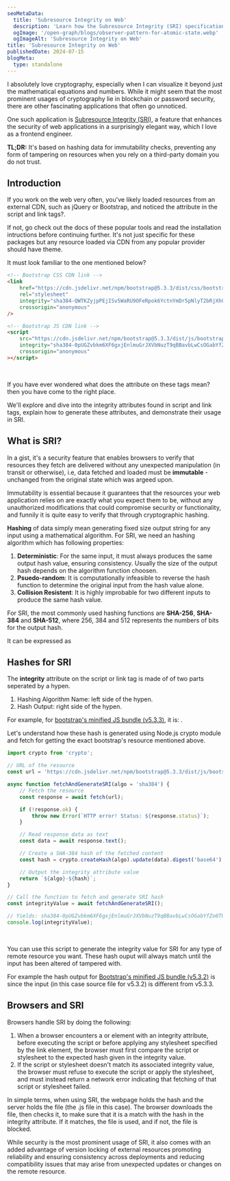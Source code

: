```yaml
---
seoMetaData:
  title: 'Subresource Integrity on Web'
  description: 'Learn how the Subresource Integrity (SRI) specification allows web developers to ensure the resources loaded from third-party server are secure.'
  ogImage: '/open-graph/blogs/observer-pattern-for-atomic-state.webp'
  ogImageAlt: 'Subresource Integrity on Web'
title: 'Subresource Integrity on Web'
publishedDate: 2024-07-15
blogMeta:
  type: standalone
---
```


I absolutely love cryptography, especially when I can visualize it beyond just the mathematical equations and numbers. While it might seem that the most prominent usages of cryptography lie in blockchain or password security, there are other fascinating applications that often go unnoticed.

One such application is [Subresource Integrity (SRI)](https://developer.mozilla.org/en-US/docs/Web/Security/Subresource_Integrity 'Learn more about SRI from MDN'), a feature that enhances the security of web applications in a surprisingly elegant way, which I love as a frontend engineer.

**TL;DR:** It's based on hashing data for immutability checks, preventing any form of tampering on resources when you rely on a third-party domain you do not trust.

## Introduction

If you work on the web very often, you've likely loaded resources from an external CDN, such as jQuery or Bootstrap, and noticed the <InlineCode code="integrity"/> attribute in the script and link tags?.

If not, go check out the docs of these popular tools and read the installation intructions before continuing further. It's not just specific for these packages but any resource loaded via CDN from any popular provider should have theme.

It must look familiar to the one mentioned below?

```html title="index.html" mark="integrity"
<!-- Bootstrap CSS CDN link -->
<link
	href="https://cdn.jsdelivr.net/npm/bootstrap@5.3.3/dist/css/bootstrap.min.css"
	rel="stylesheet"
	integrity="sha384-QWTKZyjpPEjISv5WaRU9OFeRpok6YctnYmDr5pNlyT2bRjXh0JMhjY6hW+ALEwIH"
	crossorigin="anonymous"
/>

<!-- Bootstrap JS CDN link -->
<script
	src="https://cdn.jsdelivr.net/npm/bootstrap@5.3.3/dist/js/bootstrap.min.js"
	integrity="sha384-0pUGZvbkm6XF6gxjEnlmuGrJXVbNuzT9qBBavbLwCsOGabYfZo0T0to5eqruptLy"
	crossorigin="anonymous"
></script>
```

<br />

If you have ever wondered what does the <InlineCode code="integrity"/> attribute on these tags mean? then you have come to the right place.

We'll explore and dive into the integrity attributes found in script and link tags, explain how to generate these attributes, and demonstrate their usage in SRI.

## What is SRI?

In a gist, it's a security feature that enables browsers to verify that resources they fetch are delivered without any unexpected manipulation (in transit or otherwise), i.e, data fetched and loaded must be **immutable** - unchanged from the original state which was argeed upon.

Immutability is essential because it guarantees that the resources your web application relies on are exactly what you expect them to be, without any unauthorized modifications that could compromise security or functionality, and funnily it is quite easy to verify that through cryptographic hashing.

**Hashing** of data simply mean generating fixed size output string for any input using a mathematical algorithm. For SRI, we need an hashing algorithm which has following properties:

1. **Deterministic**: For the same input, it must always produces the same output hash value, ensuring consistency. Usually the size of the output hash depends on the algorithm function choosen.
2. **Psuedo-random**: It is computationally infeasible to reverse the hash function to determine the original input from the hash value alone.
3. **Collision Resistent**: It is highly improbable for two different inputs to produce the same hash value.

For SRI, the most commonly used hashing functions are **SHA-256**, **SHA-384** and **SHA-512**, where 256, 384 and 512 represents the numbers of bits for the output hash.

It can be expressed as <InlineCode code="outputHash = hashFn(input);"/>

## Hashes for SRI

The **integrity** attribute on the script or link tag is made of of two parts seperated by a hypen.

1. Hashing Algorithm Name: left side of the hypen.
2. Hash Output: right side of the hypen.

For example, for [bootstrap's minified JS bundle (v5.3.3)](https://cdn.jsdelivr.net/npm/bootstrap@5.3.3/dist/js/bootstrap.min.js 'JSDelivr CDN link for bootstraps js minified bundle v5.3.3'), it is: <InlineCode code="sha384-0pUGZvbkm6XF6gxjEnlmuGrJXVbNuzT9qBBavbLwCsOGabYfZo0T0to5eqruptLy"/>.

Let's understand how these hash is generated using Node.js crypto module and fetch for getting the exact bootstrap's resource mentioned above.

```js title="sri-hashing.js"
import crypto from 'crypto';

// URL of the resource
const url = 'https://cdn.jsdelivr.net/npm/bootstrap@5.3.3/dist/js/bootstrap.min.js';

async function fetchAndGenerateSRI(algo = 'sha384') {
	// Fetch the resource
	const response = await fetch(url);

	if (!response.ok) {
		throw new Error(`HTTP error! Status: ${response.status}`);
	}

	// Read response data as text
	const data = await response.text();

	// Create a SHA-384 hash of the fetched content
	const hash = crypto.createHash(algo).update(data).digest('base64');

	// Output the integrity attribute value
	return `${algo}-${hash}`;
}

// Call the function to fetch and generate SRI hash
const integrityValue = await fetchAndGenerateSRI();

// Yields: sha384-0pUGZvbkm6XF6gxjEnlmuGrJXVbNuzT9qBBavbLwCsOGabYfZo0T0to5eqruptLy
console.log(integrityValue);
```

<br />

You can use this script to generate the integrity value for SRI for any type of remote resource you want. These hash ouput will always match until the input has been altered of tampered with.

For example the hash output for [Bootstrap's minified JS bundle (v5.3.2)](https://cdn.jsdelivr.net/npm/bootstrap@5.3.2/dist/js/bootstrap.min.js 'JSDelivr CDN link for bootstraps js minified bundle v5.3.2') is <InlineCode code="sha384-BBtl+eGJRgqQAUMxJ7pMwbEyER4l1g+O15P+16Ep7Q9Q+zqX6gSbd85u4mG4QzX+"/> since the input (in this case source file for v5.3.2) is different from v5.3.3.

## Browsers and SRI

Browsers handle SRI by doing the following:

1. When a browser encounters a <InlineCode code="<script/>"/> or <InlineCode code="<link/>"/> element with an integrity attribute, before executing the script or before applying any stylesheet specified by the link element, the browser must first compare the script or stylesheet to the expected hash given in the integrity value.
2. If the script or stylesheet doesn't match its associated integrity value, the browser must refuse to execute the script or apply the stylesheet, and must instead return a network error indicating that fetching of that script or stylesheet failed.

In simple terms, when using SRI, the webpage holds the hash and the server holds the file (the .js file in this case). The browser downloads the file, then checks it, to make sure that it is a match with the hash in the integrity attribute. If it matches, the file is used, and if not, the file is blocked.

While security is the most prominent usage of SRI, it also comes with an added advantage of version locking of external resources promoting reliability and ensuring consistency across deployments and reducing compatibility issues that may arise from unexpected updates or changes on the remote resource.
